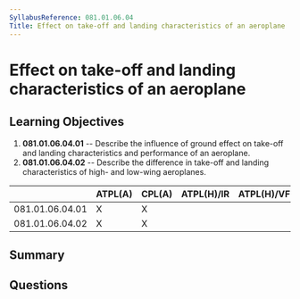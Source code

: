 ```yaml
---
SyllabusReference: 081.01.06.04
Title: Effect on take-off and landing characteristics of an aeroplane
---
```


# Effect on take-off and landing characteristics of an aeroplane

## Learning Objectives

1. **081.01.06.04.01** -- Describe the influence of ground effect on take-off and
   landing characteristics and performance of an aeroplane.
2. **081.01.06.04.02** -- Describe the difference in take-off and landing
   characteristics of high- and low-wing aeroplanes.

|                 | ATPL(A) | CPL(A) | ATPL(H)/IR | ATPL(H)/VFR | CPL(H) | IR  | CBIR(A) |
| --------------- | ------- | ------ | ---------- | ----------- | ------ | --- | ------- |
| 081.01.06.04.01 | X       | X      |            |             |        |     |         |
| 081.01.06.04.02 | X       | X      |            |             |        |     |         |

## Summary

## Questions
